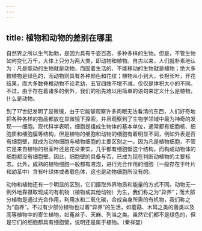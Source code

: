 ```yaml
---
---
---
```

title: 植物和动物的差别在哪里
---




自然界之所以生气勃勃，是因为具有千姿百态、多种多样的生物。但是，不管生物如何变化万千，大体上只分为两大类，即动物和植物。自古以来，人们就朴素地认为：凡是能动的生物就是动物，而固着生活的、不能移动的生物就是植物；绝大多数植物是绿色的，而动物则具有各种颜色和花纹；植物从小到大，长根长叶，开花结果，而大多数脊椎动物不论老幼，五官四肢不增不减，仅仅是体积大小的不同。不过，由于存在着诸多的例外，我们的祖先难以用简单的语句来定义什么是植物，什么是动物。



到了17世纪发明了显微镜，由于它能够观察许多肉眼无法看清的东西，人们好奇地把各种各样的物品都放在显微镜下探索，并且观察到了生物学领域中最为神奇的发现——细胞。现代科学表明，细胞是组成生物体的基本单位，通常都有细胞核、细胞质和细胞膜等结构，但是植物的细胞和动物的细胞有着明显不同，例如外表是否有细胞壁，就成为动物细胞与植物细胞的主要区别之一。因为凡是植物细胞，不管它是来自植物的根茎叶还是花朵果实，几乎都有细胞壁这个结构，而构成动物体的细胞都没有细胞壁。因此，细胞壁的具备与否，已成为现在判断动植物的主要标志。此外，成熟的植物细胞一般都有液泡，进行光合作用的细胞（一般存在于叶片和幼茎中）含有叶绿体或者载色体，这也是动物细胞所没有的。



动物和植物还有一个明显的区别，它们摄取外界物质和能量的方式不同。动物无一例外地靠摄取现成的有机物（植物或其他动物）为生，我们称之为“异养”；而大部分植物是通过光合作用，利用水和二氧化碳，合成自身所需的有机物，我们称之为“自养”。不过有少部分植物也过着“异养”的生活，如蘑菇、木耳之类的菌类以及高等植物中的寄生植物，如菟丝子、天麻、列当之类。虽然它们都不是绿色的，但是它们的细胞都具有细胞壁，说明还是属于植物。（秦祥堃）